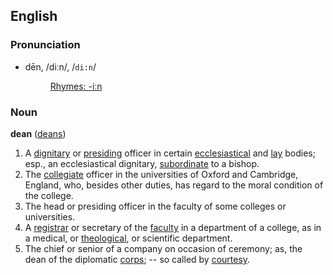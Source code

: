==English==

===Pronunciation===
*dēn, /diːn/, /<tt>di:n</tt>/
*:[[Rhymes:English:-iːn|Rhymes: -iːn]]

===Noun===
'''dean''' ([[deans]])

#A [[dignitary]] or [[preside|presiding]] officer in certain [[ecclesiastical]] and [[lay]] bodies; esp., an ecclesiastical dignitary, [[subordinate]] to a bishop.
#The [[collegiate]] officer in the universities of Oxford and Cambridge, England, who, besides other duties, has regard to the moral condition of the college.
#The head or presiding officer in the faculty of some colleges or universities.
#A [[registrar]] or secretary of the [[faculty]] in a department of a college, as in a medical, or [[theological]], or scientific department.
#The chief or senior of a company on occasion of ceremony; as, the dean of the diplomatic [[corps]]; -- so called by [[courtesy]].